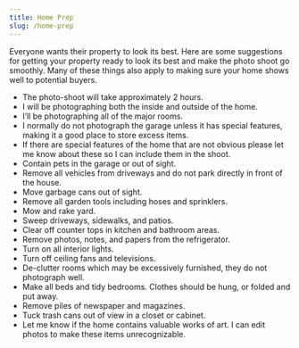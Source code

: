 ```yaml
---
title: Home Prep
slug: /home-prep
---
```

Everyone wants their property to look its best. Here are some suggestions for getting your property ready to look its best and make the photo shoot go smoothly. Many of these things also apply to making sure your home shows well to potential buyers.  
- The photo-shoot will take approximately 2 hours.
- I will be photographing both the inside and outside of the home.
- I’ll be photographing all of the major rooms.
- I normally do not photograph the garage unless it has special features, making it a good place to store excess items. 
- If there are special features of the home that are not obvious please let me know about these so I can include them in the shoot.
- Contain pets in the garage or out of sight.
- Remove all vehicles from driveways and do not park directly in front of the house.
- Move garbage cans out of sight.
- Remove all garden tools including hoses and sprinklers.
- Mow and rake yard.
- Sweep driveways, sidewalks, and patios.
- Clear off counter tops in kitchen and bathroom areas.
- Remove photos, notes, and papers from the refrigerator.
- Turn on all interior lights.
- Turn off ceiling fans and televisions.
- De-clutter rooms which may be excessively furnished, they do not photograph well.
- Make all beds and tidy bedrooms. Clothes should be hung, or folded and put away.
- Remove piles of newspaper and magazines.
- Tuck trash cans out of view in a closet or cabinet.
- Let me know if the home contains valuable works of art. I can edit photos to make these items unrecognizable.
